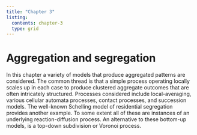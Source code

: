 ```yaml
---
title: "Chapter 3"
listing:
  contents: chapter-3
  type: grid 
---
```

# Aggregation and segregation
In this chapter a variety of models that produce aggregated patterns are considered. The common thread is that a simple process operating locally scales up in each case to produce clustered aggregate outcomes that are often intricately structured. Processes considered include local-averaging, various cellular automata processes, contact processes, and succession models. The well-known Schelling model of residential segregation provides another example. To some extent all of these are instances of an underlying reaction-diffusion process. An alternative to these bottom-up models, is a top-down subdivision or Voronoi process.
